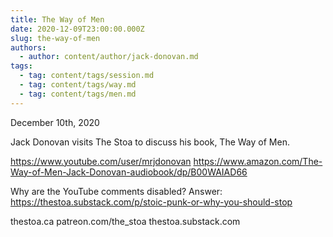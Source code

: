 ```yaml
---
title: The Way of Men
date: 2020-12-09T23:00:00.000Z
slug: the-way-of-men
authors:
  - author: content/author/jack-donovan.md
tags:
  - tag: content/tags/session.md
  - tag: content/tags/way.md
  - tag: content/tags/men.md
---
```


December 10th, 2020

Jack Donovan visits The Stoa to discuss his book, The Way of Men.

https://www.youtube.com/user/mrjdonovan
https://www.amazon.com/The-Way-of-Men-Jack-Donovan-audiobook/dp/B00WAIAD66

Why are the YouTube comments disabled? Answer: https://thestoa.substack.com/p/stoic-punk-or-why-you-should-stop

thestoa.ca
patreon.com/the_stoa
thestoa.substack.com
